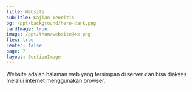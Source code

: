 ```yaml
---
title: Website
subTitle: Kajian Teoritis
bg: /ppt/background/hero-dark.png
cardImage: true
image: /ppt/thum/website@4x.png
flex: true
center: false
page: 7
layout: SectionImage
---
```


Website adalah halaman web yang tersimpan di server dan bisa diakses melalui internet menggunakan browser.
